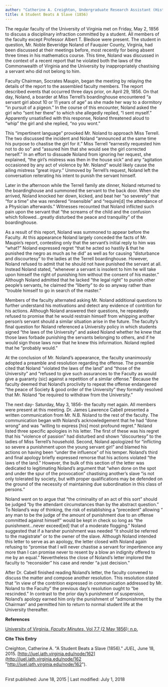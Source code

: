 ```yaml
---
author: "Catherine A. Creighton, Undergraduate Research Assistant (History Degree) "
title: A Student Beats A Slave (1856)
---
```

The regular faculty of the University of Virginia met on Friday, May 2, 1856 to discuss a disciplinary infraction committed by a student. All members of the faculty except Professor Albert T. Bledsoe were present. The student in question, Mr. Noble Beveridge Noland of Fauquier County, Virginia, had been discussed at their meetings before, most recently for being absent three times in his mathematics course. This time, Noland was discussed in the context of a recent report that he violated both the laws of the Commonwealth of Virginia and the University by inappropriately chastising a servant who did not belong to him.

Faculty Chairman, Socrates Maupin, began the meeting by relaying the details of the report to the assembled faculty members. The report described events that occurred three days prior, on April 29, 1856. On that day, Noland, a boarder at Miss Terrell’s boardinghouse encountered “a servant girl about 10 or 11 years of age” as she made her way to a dormitory “in pursuit of a pigeon.” In the course of this encounter, Noland asked the girl who “sent her there” to which she allegedly replied, “I sent myself.” Apparently unsatisfied with this response, Noland threatened aloud to “whip” the girl and she replied, “no you wont.”

This “impertinent language” provoked Mr. Noland to approach Miss Terrell. The two discussed the incident and Noland “announced at the same time his purpose to chastise the girl for it.” Miss Terrell “earnestly requested him not to do so” and “assured him that she would see the girl corrected herself.” In an effort to dissuade Noland from ignoring her request, she explained, “the girl’s mistress was then in the house sick” and any “agitation occasioned by any act of violence by Mr. Noland” would likely cause the ailing mistress “great injury.” Unmoved by Terrell’s request, Noland left the conversation reiterating his intent to punish the servant himself.

Later in the afternoon while the Terrell family ate dinner, Noland returned to the boardinghouse and summoned the servant to the back door. When she arrived, Noland knocked her down, kicked, and beat her “so severely” that “for a time” she was rendered “insensible” and “require\[d\] the attendance of a Physician afterwards.” Witnesses recounted that Noland inflicted such pain upon the servant that “the screams of the child and the confusion which followed…greatly disturbed the peace and tranquility” of the boardinghouse.

As a result of this report, Noland was summoned to appear before the Faculty. At this appearance Noland largely conceded the facts of Mr. Maupin’s report, contesting only that the servant’s initial reply to him was “what?” Noland expressed regret “that he acted so hastily & that he punished the negro as much as he did” as well as for causing “disturbance and discourtesy” to the ladies at the Terrell boardinghouse. However, Noland refused to admit that he should not have punished the servant at all. Instead Noland stated, “whenever a servant is insolent to him he will take upon himself the right of punishing him without the consent of his master.” Although Noland admitted that he lacked “the legal right” to punish other people’s servants, he claimed the “liberty” to do so anyway rather than “trouble himself to go in search of the master.”

Members of the faculty alternated asking Mr. Noland additional questions to further understand his motivations and detect any evidence of contrition for his actions. Although Noland answered their questions, he repeatedly refused to promise that he would restrain himself from whipping another person’s servant should a similar situation arise in the future. The faculty’s final question for Noland referenced a University policy in which students signed “the laws of the University” and asked Noland whether he knew that those laws forbade punishing the servants belonging to others, and if he would sign those laws now that he knew this information. Noland replied that he “probably would.”

At the conclusion of Mr. Noland’s appearance, the faculty unanimously adopted a preamble and resolution regarding the offense. The preamble cited that Noland “violated the laws of the land” and “those of the University” and “refused to give such assurances to the Faculty as would give a guaranty (sic) against a repetition of a similar offense.” Because the faculty deemed that Noland’s proclivity to repeat the offense endangered “the peace of Society & good order of the University” they formally resolved that Mr. Noland “be required to withdraw from the University.”

The next day- Saturday, May 3, 1856- the faculty met again. All members were present at this meeting. Dr. James Lawrence Cabell presented a written communication from Mr. N.B. Noland to the rest of the faculty. The communication began with Noland’s acknowledgement that he had “done wrong” and was “willing to express \[his\] most profound regret.” Noland listed three specific apologies in his letter. The first of these was his regret that his “violence of passion” had disturbed and shown “discourtesy” to the ladies of Miss Terrell’s household. Second, Noland apologized for “inflicting so severe a punishment upon the young servant girl” and blamed his actions on having been “under the influence” of his temper. Noland’s third and final apology briefly expressed remorse that his actions violated “the laws of the land.” However, the bulk of this section of the letter was dedicated to legitimating Noland’s argument that “when done on the spot and under the spur of the provocation” chastising another’s slave “is not only tolerated by society, but with proper qualifications may be defended on the ground of the necessity of maintaining due subordination in this class of persons.” 

Noland went on to argue that “the criminality of an act of this sort” should be judged “by the attendant circumstances than by the abstract question.” To Noland’s way of thinking, the risk of establishing a “precedent” allowing “ any man to be the judge of the amount of punishment due to an offense committed against himself” would be kept in check so long as “the punishment…never exceed\[ed\] that of a moderate flogging.” Noland suggested that if a harsher punishment was needed “it should be referred to the magistrate” or to the owner of the slave. Although Noland intended this letter to serve as an apology, the letter closed with Noland again refusing to “promise that I will never chastise a servant for impertinence any more than I can promise never to resent by a blow an indignity offered to me by an equal.” Nevertheless the close of Noland’s letter implored the faculty to “reconsider” his case and render “a just decision.”

After Dr. Cabell finished reading Noland’s letter, the faculty convened to discuss the matter and compose another resolution. This resolution stated that “in view of the contrition expressed in communication addressed by Mr. Noland to the Faculty” the previous day’s resolution ought to “be rescinded.” In contrast to the prior day’s punishment of suspension, Noland’s apology earned him only the punishment of “admonishment by the Chairman” and permitted him to return to normal student life at the University thereafter. 

**References**

  
[University of Virginia. _Faculty Minutes_. Vol 7.7 (2 May 1856): n.p.](http://juel.iath.virginia.edu/exist/cocoon/juel/faculty/vol_7/Vol_7_part7 "University of Virginia. Faculty Minutes. Vol. 7.7 (2 May 1856): n.p.")

  
**Cite This Entry**

  
Creighton, Catherine A. "A Student Beats a Slave (1856)." _JUEL,_ June 18, 2015. [http://juel.iath.virginia.edu/node/162](http://juel.iath.virginia.edu/node/162 "http://juel.iath.virginia.edu/node/162").

  
   
First published: June 18, 2015 | Last modified: July 1, 2018